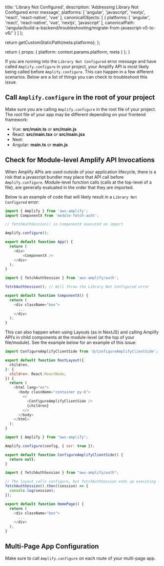 
  title: 'Library Not Configured',
  description: 'Addressing Library Not Configured error message',
  platforms: [
    'angular',
    'javascript',
    'nextjs',
    'react',
    'react-native',
    'vue'
  ],
  canonicalObjects: [
    {
      platforms: [
        'angular',
        'react',
        'react-native',
        'vue',
        'nextjs',
        'javascript'
      ],
      canonicalPath: '/angular/build-a-backend/troubleshooting/migrate-from-javascript-v5-to-v6/'
    }
  ]
};

  return getCustomStaticPath(meta.platforms);
};

  return {
    props: {
      platform: context.params.platform,
      meta
    }
  };
}

If you are running into the `Library Not Configured` error message and have called `Amplify.configure` in your project, your Amplify API is most likely being called before `Amplify.configure`. This can happen in a few different scenarios. Below are a list of things you can check to troubleshoot this issue.

## Call `Amplify.configure` in the root of your project

Make sure you are calling `Amplify.configure` in the root file of your project. The root file of your app may be different depending on your frontend framework:

* Vue: **src/main.ts** or **src/main.js**
* React: **src/main.tsx** or **src/main.jsx**
* Next:
* Angular: **main.ts** or **main.js**

## Check for Module-level Amplify API Invocations

When Amplify APIs are used outside of your application lifecycle, there is a risk that a javascript bundler may place that API call before `Amplify.configure`. Module-level function calls (calls at the top-level of a file), are generally evaluated in the order that they are imported.

Below is an example of code that will likely result in a `Library Not Configured` error:

```javascript title="index.ts"
import { Amplify } from 'aws-amplify';
import ComponentX from 'module-fetch-auth';

// fetchAuthSession() in ComponentX executed on import

Amplify.configure();

export default function App() {
  return (
    <div>
        <ComponentX />
    </div>
  );
}
```

```javascript title="module-fetch-auth.ts"
import { fetchAuthSession } from 'aws-amplify/auth';

fetchAuthSession(); // Will throw the Library Not Configured error

export default function ComponentX() {
  return (
    <div className="box">
      ...
    </div>
  );
}
```

This can also happen when using Layouts (as in NextJS) and calling Amplify API’s in child components at the module-level (at the top of your file/module). See the example below for an example of this issue:

```javascript title="layout.tsx"
import ConfigureAmplifyClientSide from '@/ConfigureAmplifyClientSide';

export default function RootLayout({
  children,
}: {
  children: React.ReactNode;
}) {
  return (
    <html lang="en">
      <body className="container py-6">
        <>
          <ConfigureAmplifyClientSide />
          {children}
        </>
      </body>
    </html>
  );
}
```

```javascript title="ConfigureAmplifyClientSide.tsx"
import { Amplify } from "aws-amplify";

Amplify.configure(config, { ssr: true });

export default function ConfigureAmplifyClientSide() {
  return null;
}
```

```javascript title="page.tsx"
import { fetchAuthSession } from "aws-amplify/auth";

// The layout calls configure, but fetchAuthSession ends up executing first
fetchAuthSession().then((session) => {
  console.log(session);
});

export default function HomePage() {
  return (
    <div className="box">
      ...
    </div>
  );
}
```

## Multi-Page App Configuration

Make sure to call `Amplify.configure` on each route of your multi-page app.
